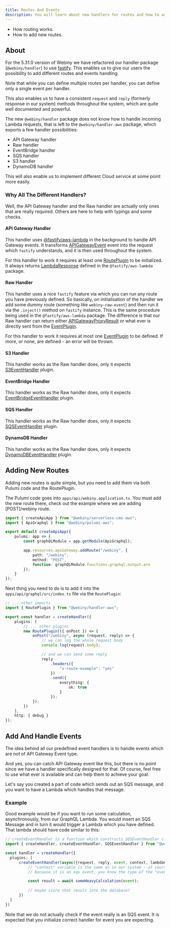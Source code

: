 ```yaml
---
title: Routes And Events
description: You will learn about new handlers for routes and how to add new routes.
---
```



<Alert type="success" title="What You’ll Learn">

- How routing works.
- How to add new routes.

</Alert>

## About
For the 5.31.0 version of Webiny we have refactored our handler package (`@webiny/handler`) to use [fastify](https://github.com/fastify/fastify).
This enables us to give our users the possibility to add different routes and events handling.

<Alert type="warning">
  Note that while you can define multiple routes per handler, you can define only a single event per handler.
</Alert>

This also enables us to have a consistent `request` and `reply` (formerly response in our system) methods throughout the system, which are quite well documented and powerful.

The new `@webiny/handler` package does not know how to handle incoming Lambda requests, that is left to the `@webiny/handler-aws` package, which exports a few handler possibilities:

- API Gateway handler
- Raw handler
- EventBridge handler
- SQS handler
- S3 handler
- DynamoDB handler

<Alert type="info">
  This will also enable us to implement different Cloud service at some point more easily.
</Alert>

### Why All The Different Handlers?
Well, the API Gateway handler and the Raw handler are actually only ones that are really required. Others are here to help with typings and some checks.

#### API Gateway Handler
This handler uses [@fastify/aws-lambda](https://github.com/fastify/aws-lambda-fastify) in the background to handle API Gateway events. It transforms [APIGatewayEvent](https://github.com/DefinitelyTyped/DefinitelyTyped/blob/master/types/aws-lambda/trigger/api-gateway-proxy.d.ts#L60) event into the request which `fastify` understands, and it is then used throughout the system.

For this handler to work it requires at least one [RoutePlugin](https://github.com/webiny/webiny-js/blob/754c402e5df49ffb4cd07f8c53574ebe5e125f04/packages/handler/src/plugins/RoutePlugin.ts) to be initialized. It always returns [LambdaResponse](https://github.com/fastify/aws-lambda-fastify/blob/master/index.d.ts#L13) defined in the `@fastify/aws-lambda` package.

#### Raw Handler
This handler uses a nice `fastify` feature via which you can run any route you have previously defined. So basically, on initialisation of the handler we add some dummy route (something like `webiny-raw-event`) and then run it via the `.inject()` method on `fastify` instance.
This is the same procedure being used in the `@fastify/aws-lambda` package.
The difference is that our Raw handler can return either [APIGatewayProxyResult](https://github.com/DefinitelyTyped/DefinitelyTyped/blob/master/types/aws-lambda/trigger/api-gateway-proxy.d.ts#L135) or what ever is directly sent from the [EventPlugin](https://github.com/webiny/webiny-js/blob/754c402e5df49ffb4cd07f8c53574ebe5e125f04/packages/handler/src/plugins/EventPlugin.ts).

For this handler to work it requires at most one [EventPlugin](https://github.com/webiny/webiny-js/blob/754c402e5df49ffb4cd07f8c53574ebe5e125f04/packages/handler/src/plugins/EventPlugin.ts) to be defined. If more, or none, are defined - an error will be thrown.

#### S3 Handler
This handler works as the Raw handler does, only it expects [S3EventHandler](https://github.com/webiny/webiny-js/blob/754c402e5df49ffb4cd07f8c53574ebe5e125f04/packages/handler-aws/src/s3/plugins/S3EventHandler.ts) plugin.

#### EventBridge Handler
This handler works as the Raw handler does, only it expects [EventBridgeEventHandler](https://github.com/webiny/webiny-js/blob/754c402e5df49ffb4cd07f8c53574ebe5e125f04/packages/handler-aws/src/eventBridge/plugins/EventBridgeEventHandler.ts) plugin.

#### SQS Handler
This handler works as the Raw handler does, only it expects [SQSEventHandler](https://github.com/webiny/webiny-js/blob/754c402e5df49ffb4cd07f8c53574ebe5e125f04/packages/handler-aws/src/sqs/plugins/SQSEventHandler.ts) plugin.

#### DynamoDB Handler
This handler works as the Raw handler does, only it expects [DynamoDBEventHandler](https://github.com/webiny/webiny-js/blob/754c402e5df49ffb4cd07f8c53574ebe5e125f04/packages/handler-aws/src/dynamodb/plugins/DynamoDBEventHandler.ts) plugin.


## Adding New Routes

Adding new routes is quite simple, but you need to add them via both Pulumi code and the RoutePlugin.

The Pulumi code goes into `apps/api/webiny.application.ts`. You must add the new route there, check out the example where we are adding [POST]/webiny route. 
```typescript
import { createApiApp } from "@webiny/serverless-cms-aws";
import { ApiGraphql } from "@webiny/pulumi-aws";

export default createApiApp({
    pulumi: app => {
        const graphQLModule = app.getModule(ApiGraphql);

        app.resources.apiGateway.addRoute("/webiny", {
            path: "/webiny",
            method: "POST",
            function: graphQLModule.functions.graphql.output.arn
        });
    }
});

```

Next thing you need to do is to add it into the `apps/api/graphql/src/index.ts` file via the `RoutePlugin`:

```typescript
// ... other imports
import { RoutePlugin } from "@webiny/handler-aws";

export const handler = createHandler({
    plugins: [
        // ... other plugins
        new RoutePlugin(({ onPost }) => {
            onPost("/webiny", async (request, reply) => {
                // we can log the whole request body
                console.log(request.body);

                // and we can send some reply
                reply
                    .headers({
                        "x-route-example": "yes"
                    })
                    .send({
                        everything: {
                            ok: true
                        }
                    });
            });
        })
    ],
    http: { debug }
});
```

## Add And Handle Events

The idea behind all our predefined event handlers is to handle events which are not of API Gateway Event type.

And yes, you can catch API Gateway event like this, but there is no point since we have a handler specifically designed for that.
Of course, feel free to use what ever is available and can help them to achieve your goal.

Let's say you created a part of code which sends out an SQS message, and you want to have a Lambda which handles that message.

### Example
Good example would be if you want to run some calculation, asynchronously, from our GraphQL Lambda.
You would insert an SQS Message and in turn it would trigger a Lambda which you have defined. That lambda should have code similar to this:

```typescript
// createEventHandler is a function which constructs SQSEventHandler class - you can use which ever you like more
import { createHandler, createEventHandler, SQSEventHandler } from "@webiny/handler-aws/sqs";

const handler = createHandler({
  plugins: [
      createEventHandler(async({request, reply, event, context, lambdaContext}) => {
          // "context" variable is the same as in our system - of course, if you loaded all the plugins as we do
          // because it is an sqs event, you know the type of the "event" variable and you can handle it from there

          const result = await someHeavyCalculation(event);
          
          // maybe store that result into the database?
      })
  ]
})
```

<Alert type="warning">
  Note that we do not actually check if the event really is an SQS event. It is expected that you initialize correct handler for event you are expecting.
</Alert>
